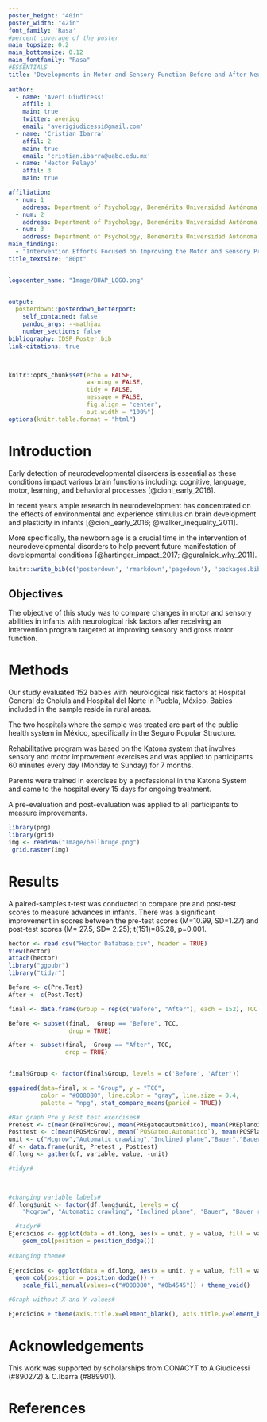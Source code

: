 ```yaml
---
poster_height: "40in"
poster_width: "42in"
font_family: 'Rasa'
#percent coverage of the poster
main_topsize: 0.2 
main_bottomsize: 0.12
main_fontfamily: "Rasa"
#ESSENTIALS
title: 'Developments in Motor and Sensory Function Before and After Neurorehabilitation Program in Babies with Neurological Risk. P2-61'
     
author:
  - name: 'Averi Giudicessi'
    affil: 1
    main: true
    twitter: averigg 
    email: 'averigiudicessi@gmail.com'
  - name: 'Cristian Ibarra'
    affil: 2
    main: true
    email: 'cristian.ibarra@uabc.edu.mx'
  - name: 'Hector Pelayo'
    affil: 3
    main: true

affiliation:
  - num: 1
    address: Department of Psychology, Benemérita Universidad Autónoma de Puebla
  - num: 2
    address: Department of Psychology, Benemérita Universidad Autónoma de Puebla
  - num: 3
    address: Department of Psychology, Benemérita Universidad Autónoma de Puebla
main_findings:
  - "Intervention Efforts Focused on Improving the Motor and Sensory Processes of Infants Help Control Neurological Risk by Way of External Environment Training."
title_textsize: "80pt"


logocenter_name: "Image/BUAP_LOGO.png"

 
output: 
  posterdown::posterdown_betterport:
    self_contained: false
    pandoc_args: --mathjax
    number_sections: false
bibliography: IDSP_Poster.bib
link-citations: true

---
```


```r
knitr::opts_chunk$set(echo = FALSE,
                      warning = FALSE,
                      tidy = FALSE,
                      message = FALSE,
                      fig.align = 'center',
                      out.width = "100%")
options(knitr.table.format = "html") 
```

# Introduction

Early detection of neurodevelopmental disorders is essential as these conditions impact various brain functions including: cognitive, language, motor, learning, and behavioral processes [@cioni_early_2016]. 

In recent years ample research in neurodevelopment has concentrated on the effects of environmental and experience stimulus on brain development and plasticity in infants [@cioni_early_2016; @walker_inequality_2011]. 

More specifically, the newborn age is a crucial time in the intervention of neurodevelopmental disorders to help prevent future manifestation of developmental conditions [@hartinger_impact_2017; @guralnick_why_2011].

```r
knitr::write_bib(c('posterdown', 'rmarkdown','pagedown'), 'packages.bib')
```

## Objectives

The objective of this study was to compare changes in motor and sensory abilities in infants with neurological risk factors after receiving an intervention program targeted at improving sensory and gross motor function. 

# Methods
Our study evaluated 152 babies with neurological risk factors at Hospital General de Cholula and Hospital del Norte in Puebla, México. Babies included in the sample reside in rural areas.   

The two hospitals where the sample was treated are part of the public health system in México, specifically in the Seguro Popular Structure.  

Rehabilitative program was based on the Katona system that involves sensory and motor improvement exercises and was applied to participants 60 minutes every day (Monday to Sunday) for 7 months. 

Parents were trained in exercises by a professional in the Katona System and came to the hospital every 15 days for ongoing treatment. 

A pre-evaluation and post-evaluation was applied to all participants to measure improvements. 


```r
library(png)
library(grid)
img <- readPNG("Image/hellbruge.png")
 grid.raster(img)
```

# Results

A paired-samples t-test was conducted to compare pre and post-test scores to measure advances in infants. There was a significant improvement in scores between the pre-test scores (M=10.99, SD=1.27) and post-test scores (M= 27.5, SD= 2.25); t(151)=85.28, p=0.001. 

```r

hector <- read.csv("Hector Database.csv", header = TRUE)
View(hector)
attach(hector)
library("ggpubr")
library("tidyr")

Before <- c(Pre.Test)
After <- c(Post.Test)

final <- data.frame(Group = rep(c("Before", "After"), each = 152), TCC = c(Before,  After))

Before <- subset(final,  Group == "Before", TCC,
                 drop = TRUE)

After <- subset(final,  Group == "After", TCC,
                drop = TRUE)


final$Group <- factor(final$Group, levels = c('Before', 'After'))

ggpaired(data=final, x = "Group", y = "TCC",
         color = "#008080", line.color = "gray", line.size = 0.4,
         palette = "npg", stat_compare_means(paried = TRUE))
```

```r
#Bar graph Pre y Post test exercises#
Pretest <- c(mean(PreTMcGrow), mean(PREgateoautomático), mean(PREplanoinclinado), mean(PREBauer), mean(`PREBauer.reforzado`), mean(PREEnderezamiento), mean(`PREMarcha.elemental`), mean(`PRESentado.en.airde`), mean(`PRELlevar.a.sentado`), mean(PREVerticalización))
Posttest <- c(mean(POSMcGrow), mean(`POSGateo.Automático`), mean(POSPlanoinclinado), mean(POSBauer), mean(POSBauerreforzado), mean(POSEnderezamiento), mean(`POSMarcha.elemental`), mean(`POSSentado.en.aire`), mean(`POSLlevar.a.sentado`), mean(POSVerticalización))
unit <- c("Mcgrow","Automatic crawling","Inclined plane","Bauer","Bauer reinforced","Straightening","Elemental Walk","Sitting in air","Rising to Sitting","Verticalization")
df <- data.frame(unit, Pretest , Posttest)
df.long <- gather(df, variable, value, -unit)

#tidyr#
 


#changing variable labels#
df.long$unit <- factor(df.long$unit, levels = c(
    "Mcgrow", "Automatic crawling", "Inclined plane", "Bauer", "Bauer reinforced", "Straightening", "Elemental Walk", "Sitting in air", "Rising to Sitting", "Verticalization"))

  #tidyr#
Ejercicios <- ggplot(data = df.long, aes(x = unit, y = value, fill = variable)) +
    geom_col(position = position_dodge()) 
  
#changing theme#
  
Ejercicios <- ggplot(data = df.long, aes(x = unit, y = value, fill = variable)) +
  geom_col(position = position_dodge()) +
    scale_fill_manual(values=c("#008080", "#0b4545")) + theme_void()

#Graph without X and Y values#

Ejercicios + theme(axis.title.x=element_blank(), axis.title.y=element_blank(), axis.text.x = element_text(size = 10, angle = 45, hjust = 1))


```

# Acknowledgements
This work was supported by scholarships from CONACYT to A.Giudicessi (#890272) & C.Ibarra (#889901).

# References



